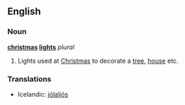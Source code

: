 ==English==

===Noun===
'''[[christmas]] [[light]]s''' ''plural'' 

# Lights used at [[Christmas]] to decorate a [[tree]], [[house]] etc.

===Translations===
{{top}}
*Icelandic: [[jólaljós]] {{n}}
{{mid}}
{{bottom}}